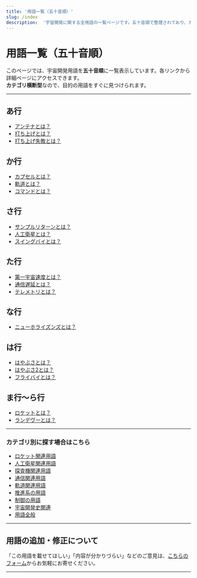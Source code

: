 ```yaml
---
title: '用語一覧（五十音順）'
slug: /index
description:  '宇宙開発に関する全用語の一覧ページです。五十音順で整理されており、カテゴリを横断して検索できます。'
---
```



<Head>
  <script type="application/ld+json">
    {`{
      "@context": "https://schema.org",
      "@type": "DefinedTerm",
      "name": "用語一覧（五十音順）",
      "inDefinedTermSet": "https://space-dev-terms.pages.dev",
      "termCode": "index",
      "description": "宇宙開発に関する全用語の一覧ページです。五十音順で整理されており、カテゴリを横断して検索できます。",
      "url": "https://space-dev-terms.pages.dev/docs/index"
    }`}
  </script>
</Head>

# 用語一覧（五十音順）

このページでは、宇宙開発用語を**五十音順**に一覧表示しています。各リンクから詳細ページにアクセスできます。  
**カテゴリ横断型**なので、目的の用語をすぐに見つけられます。

---

## あ行

- [アンテナとは？](/docs/communication/antenna)
- [打ち上げとは？](/docs/rocket/launch/launch)
- [打ち上げ失敗とは？](/docs/rocket/launch/launch-failure)

## か行

- [カプセルとは？](/docs/explorer/technology/capsule)
- [軌道とは？](/docs/orbit/orbit)
- [コマンドとは？](/docs/communication/system/command)

## さ行

- [サンプルリターンとは？](/docs/explorer/technology/sample-return)
- [人工衛星とは？](/docs/satellite/satellite)
- [スイングバイとは？](/docs/explorer/technology/swingby)

## た行

- [第一宇宙速度とは？](/docs/orbit/mechanics/first-cosmic-velocity)
- [通信遅延とは？](/docs/communication/technology/communication-delay)
- [テレメトリとは？](/docs/communication/system/telemetry)

## な行

- [ニューホライズンズとは？](/docs/explorer/mission/new-horizons)

## は行

- [はやぶさとは？](/docs/explorer/mission/hayabusa)
- [はやぶさ2とは？](/docs/explorer/mission/hayabusa2)
- [フライバイとは？](/docs/explorer/technology/flyby)

## ま行〜ら行

- [ロケットとは？](/docs/rocket/rocket)
- [ランデヴーとは？](/docs/explorer/technology/rendezvous)

---

### カテゴリ別に探す場合はこちら

- [ロケット関連用語](/docs/category/rocket)
- [人工衛星関連用語](/docs/category/satellite)
- [探査機関連用語](/docs/category/explorer)
- [通信関連用語](/docs/category/communication)
- [軌道関連用語](/docs/category/orbit)
- [推進系の用語](/docs/category/propulsion)
- [制御の用語](/docs/category/control)
- [宇宙開発史関連](/docs/category/history)
- [用語全般](/docs/category/glossary)

---

## 用語の追加・修正について

「この用語を載せてほしい」「内容が分かりづらい」などのご意見は、[こちらのフォーム](/contact)からお気軽にお寄せください。

---
